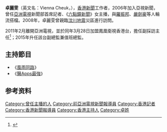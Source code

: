 {{blpsources|time=2021-06-01}}
{{主播資訊
| 主播頭銜 = 鳳凰衛視香港台副總監
| 主播姓名 = 卓麗雯
| 主播英文名字 = Vienna Cheuk
| 主播照片檔案 = 
| 主播照片尺寸 = 
| 主播照片圖說 = 
| 主播出生年分 = 1976年
| 主播出生日期 = 
| 出生地 = {{BHKG}}
| 主播逝世日期 = 
| 逝世地 = 
| 國籍 = {{CNHK}}
| 籍貫 = 
| 最高學歷 = 
| 婚姻狀況 = 
| 配偶 = 
| 信仰宗教 = 
| 備註 = 
|}}

'''卓麗雯'''（英文名：Vienna Cheuk，{{bd|1976年|}}），[[香港|香港]][[新聞|新聞]]工作者，2006年加入亞視新聞，曾任[[亞洲電視|亞洲電視]]新聞部首席記者、《[[六點鐘新聞|六點鐘新聞]]》女主播，與[[羅振邦　(記者)|羅振邦]]、[[嚴劍豪|嚴劍豪]]等人輪流搭檔。2008年，卓麗雯曾親臨[[汶川地震|汶川地震]]災區進行訪問。

2011年2月離開亞洲電視，並於同年3月28日加盟鳳凰衛視香港台，擔任副採訪主任<ref>{{cite web |title=凤凰卫视香港台副采访主任卓丽雯简介 |url=http://phtv.ifeng.com/star/zhuoliwen/detail_2012_06/15/15326932_0.shtml |website=凤凰网 |access-date=2022-02-25 |archive-date=2022-02-25 |archive-url=https://web.archive.org/web/20220225052205/http://phtv.ifeng.com/star/zhuoliwen/detail_2012_06/15/15326932_0.shtml }}</ref>；2015年升任該台副總監兼值班總監。

== 主持節目 ==
*《[[風雨同路|風雨同路]]》
*《[[醫Apps最強|醫Apps最強]]》

==参考资料==
{{refs}}

[[Category:曾任主播的人|Category:曾任主播的人]]
[[Category:前亞洲電視新聞報導員|Category:前亞洲電視新聞報導員]]
[[Category:香港記者|Category:香港記者]]
[[Category:香港新聞報導員|Category:香港新聞報導員]]
[[Category:香港主持人|Category:香港主持人]]
[[Category:卓姓|Category:卓姓]]
{{HK-bio-stub}}